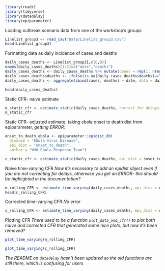 
```r
library(readr)
library(tidyverse)
library(datadelay)
library(epiparameter)
```

Loading outbreak scenario data from one of the workshop's groups

```r
Linelist_group3 <- read_csv("Data/Linelist_group3.csv")
head(Linelist_group3)
```

Formatting data as daily incidence of cases and deaths

```r
daily_cases_deaths <- Linelist_group3[,c(6,8)]
names(daily_cases_deaths)[1:2]=c("date","deaths")
daily_cases_deaths <- daily_cases_deaths %>% mutate(cases = rep(1, nrow(daily_cases_deaths)), .after = "date")
daily_cases_deaths$deaths <- ifelse(is.na(daily_cases_deaths$deaths)==T, 0, 1)
daily_cases_deaths <- aggregate(cbind(cases, deaths) ~ date, data = daily_cases_deaths, FUN = sum)

head(daily_cases_deaths)
```

Static CFR- naive estimate

```r
n_static_cfr <- estimate_static(daily_cases_deaths, correct_for_delays = FALSE) 
n_static_cfr
```

Static CFR- adjusted estimate, taking ebola onset to death dist from epiparameter, *getting ERROR*:

```r
onset_to_death_ebola <- epiparameter::epidist_db(
  disease = "Ebola Virus Disease",
  epi_dist = "onset_to_death",
  author = "WHO_Ebola_Response_Team")

c_static_cfr <- estimate_static(daily_cases_deaths, epi_dist = onset_to_death_ebola, correct_for_delays = T)
```

Naive time-varying CFR
*Now it's necessary to add an epidist object even if you are not correcting for delays, otherwise you get an ERROR- this should be highlighted in the documentation?*

```r
n_rolling_CFR <- estimate_time_varying(daily_cases_deaths, epi_dist = onset_to_death_ebola, correct_for_delays = FALSE)
head(n_rolling_CFR)
```

Corrected time-varying CFR 
*No error*

```r
c_rolling_CFR <- estimate_time_varying(daily_cases_deaths, epi_dist = onset_to_death_ebola)

```


Plotting CFR
*There used to be a function `plot_data_and_cfr()` to plot both naive and corrected CFR that generated some nice plots, but now it's been removed?*

```r
plot_time_varying(n_rolling_CFR)
```

```r
plot_time_varying(c_rolling_CFR)
```



*The README on `datadelay` hasn't been updated so the old functions are still there, which is confusing for users*

